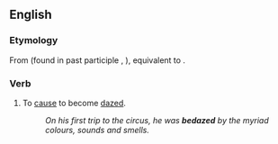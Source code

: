 ==English==

===Etymology===
From {{etyl|enm|en}} {{m|enm|*bedasen}} (found in past participle {{m|enm|bedased}}, {{m|enm|bedasyd||dazed, dizzy}}), equivalent to {{prefix|en|be|daze}}.

===Verb===
{{en-verb|bedaz}}

# To [[cause]] to become [[daze]]d.
#: ''On his first trip to the circus, he was '''bedazed''' by the myriad colours, sounds and smells.''